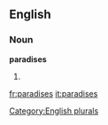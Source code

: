 
==English==

===Noun===
'''paradises'''

# {{plural of|[[paradise]]}}

[[Category:English plurals]]

[[fr:paradises]]
[[it:paradises]]